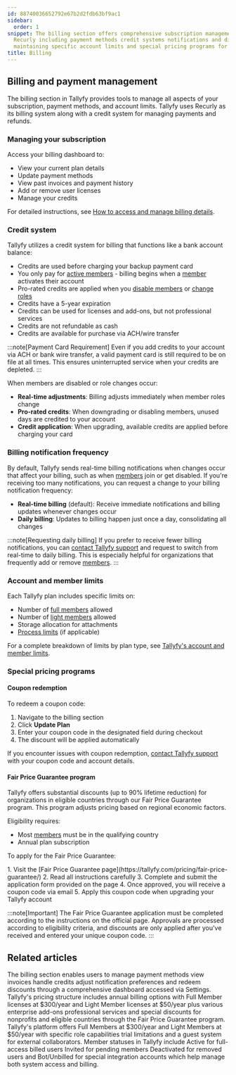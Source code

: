 ```yaml
---
id: 88740036652792e67b2d2fdb63bf9ac1
sidebar:
  order: 1
snippet: The billing section offers comprehensive subscription management tools through
  Recurly including payment methods credit systems notifications and discounts while
  maintaining specific account limits and special pricing programs for eligible organizations.
title: Billing
---
```



## Billing and payment management

The billing section in Tallyfy provides tools to manage all aspects of your subscription, payment methods, and account limits. Tallyfy uses Recurly as its billing system along with a credit system for managing payments and refunds.

### Managing your subscription

Access your billing dashboard to:
- View your current plan details
- Update payment methods
- View past invoices and payment history
- Add or remove user licenses
- Manage your credits

For detailed instructions, see [How to access and manage billing details](/products/pro/settings/billing/how-to-access-and-manage-my-billing-details/).

### Credit system

Tallyfy utilizes a credit system for billing that functions like a bank account balance:

- Credits are used before charging your backup payment card
- You only pay for [active members](/products/pro/documenting/members/) - billing begins when a [member](/products/pro/documenting/members/) activates their account
- Pro-rated credits are applied when you [disable members](/products/pro/settings/org-settings/how-can-i-remove-a-member-from-my-tallyfy-organization/) or [change roles](/products/pro/documenting/members/how-can-i-change-a-members-role-in-tallyfy/)
- Credits have a 5-year expiration
- Credits can be used for licenses and add-ons, but not professional services
- Credits are not refundable as cash
- Credits are available for purchase via ACH/wire transfer

:::note[Payment Card Requirement]
Even if you add credits to your account via ACH or bank wire transfer, a valid payment card is still required to be on file at all times. This ensures uninterrupted service when your credits are depleted.
:::

When members are disabled or role changes occur:
- **Real-time adjustments**: Billing adjusts immediately when member roles change
- **Pro-rated credits**: When downgrading or disabling members, unused days are credited to your account
- **Credit application**: When upgrading, available credits are applied before charging your card

### Billing notification frequency

By default, Tallyfy sends real-time billing notifications when changes occur that affect your billing, such as when [members](/products/pro/documenting/members/) join or get disabled. If you're receiving too many notifications, you can request a change to your billing notification frequency:

- **Real-time billing** (default): Receive immediate notifications and billing updates whenever changes occur
- **Daily billing**: Updates to billing happen just once a day, consolidating all changes

:::note[Requesting daily billing]
If you prefer to receive fewer billing notifications, you can [contact Tallyfy support](/products/pro/miscellaneous/support/how-can-i-contact-tallyfys-support-team/) and request to switch from real-time to daily billing. This is especially helpful for organizations that frequently add or remove [members](/products/pro/documenting/members/).
:::

### Account and member limits

Each Tallyfy plan includes specific limits on:
- Number of [full members](/products/pro/documenting/members/) allowed
- Number of [light members](/products/pro/documenting/members/) allowed
- Storage allocation for attachments
- [Process limits](/products/pro/tracking-and-tasks/processes/) (if applicable)

For a complete breakdown of limits by plan type, see [Tallyfy's account and member limits](/products/pro/settings/billing/what-are-tallyfys-account-and-member-limits/).

### Special pricing programs

#### Coupon redemption

To redeem a coupon code:
<Steps>
1. Navigate to the billing section
2. Click **Update Plan** 
3. Enter your coupon code in the designated field during checkout
4. The discount will be applied automatically
</Steps>

If you encounter issues with coupon redemption, [contact Tallyfy support](/products/pro/miscellaneous/support/how-can-i-contact-tallyfys-support-team/) with your coupon code and account details.

#### Fair Price Guarantee program

Tallyfy offers substantial discounts (up to 90% lifetime reduction) for organizations in eligible countries through our Fair Price Guarantee program. This program adjusts pricing based on regional economic factors.

Eligibility requires:
- Most [members](/products/pro/documenting/members/) must be in the qualifying country
- Annual plan subscription

To apply for the Fair Price Guarantee:

<Steps>
1. Visit the [Fair Price Guarantee page](https://tallyfy.com/pricing/fair-price-guarantee/)
2. Read all instructions carefully
3. Complete and submit the application form provided on the page
4. Once approved, you will receive a coupon code via email
5. Apply this coupon code when upgrading your Tallyfy account
</Steps>

:::note[Important]
The Fair Price Guarantee application must be completed according to the instructions on the official page. Approvals are processed according to eligibility criteria, and discounts are only applied after you've received and entered your unique coupon code.
:::


<PageTree />


## Related articles
<CardGrid>
<LinkTitleCard header="<b>Billing > Access and Manage My Billing Details</b>" href="/products/pro/settings/billing/how-to-access-and-manage-my-billing-details/" > The billing section enables users to manage payment methods view invoices handle credits adjust notification preferences and redeem discounts through a comprehensive dashboard accessed via Settings. </LinkTitleCard>
<LinkTitleCard header="<b>Pro > Pricing</b>" href="/products/pro/pricing/" > Tallyfy's pricing structure includes annual billing options with Full Member licenses at $300/year and Light Member licenses at $50/year plus various enterprise add-ons professional services and special discounts for nonprofits and eligible countries through the Fair Price Guarantee program. </LinkTitleCard>
<LinkTitleCard header="<b>Billing > Tallyfy's Account and Member Limits</b>" href="/products/pro/settings/billing/what-are-tallyfys-account-and-member-limits/" > Tallyfy's platform offers Full Members at $300/year and Light Members at $50/year with specific role capabilities trial limitations and a guest system for external collaborators. </LinkTitleCard>
<LinkTitleCard header="<b>Org Settings > Understanding Member Statuses</b>" href="/products/pro/settings/org-settings/understanding-member-statuses/" > Member statuses in Tallyfy include Active for full-access billed users Invited for pending members Deactivated for removed users and Bot/Unbilled for special integration accounts which help manage both system access and billing. </LinkTitleCard>
</CardGrid>